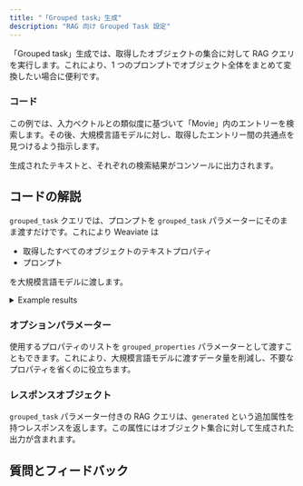 ```yaml
---
title: "「Grouped task」生成"
description: "RAG 向け Grouped Task 設定"
---
```



「Grouped task」生成では、取得したオブジェクトの集合に対して RAG クエリを実行します。これにより、1 つのプロンプトでオブジェクト全体をまとめて変換したい場合に便利です。

### <i class="fa-solid fa-code"></i> コード

この例では、入力ベクトルとの類似度に基づいて「Movie」内のエントリーを検索します。その後、大規模言語モデルに対し、取得したエントリー間の共通点を見つけるよう指示します。

生成されたテキストと、それぞれの検索結果がコンソールに出力されます。

<FilteredTextBlock
  text={PyCode}
  startMarker="# GroupedTaskGeneration"
  endMarker="# END GroupedTaskGeneration"
  language="py"
/>

## <i class="fa-solid fa-chalkboard"></i> コードの解説

`grouped_task` クエリでは、プロンプトを `grouped_task` パラメーターにそのまま渡すだけです。これにより Weaviate は

- 取得したすべてのオブジェクトのテキストプロパティ
- プロンプト

を大規模言語モデルに渡します。

<details>
  <summary>Example results</summary>

```text
In Time
Gattaca
I, Robot
Mad Max: Fury Road
The Maze Runner
These movies all take place in a futuristic or dystopian society where the characters must navigate complex systems and face challenges related to technology, society, and survival. They all explore themes of control, power, and the consequences of scientific advancements on humanity.
```

</details>

### <i class="fa-solid fa-chalkboard"></i> オプションパラメーター

使用するプロパティのリストを `grouped_properties` パラメーターとして渡すこともできます。これにより、大規模言語モデルに渡すデータ量を削減し、不要なプロパティを省くのに役立ちます。

### <i class="fa-solid fa-chalkboard"></i> レスポンスオブジェクト

`grouped_task` パラメーター付きの RAG クエリは、`generated` という追加属性を持つレスポンスを返します。この属性にはオブジェクト集合に対して生成された出力が含まれます。

## 質問とフィードバック


<DocsFeedback/>